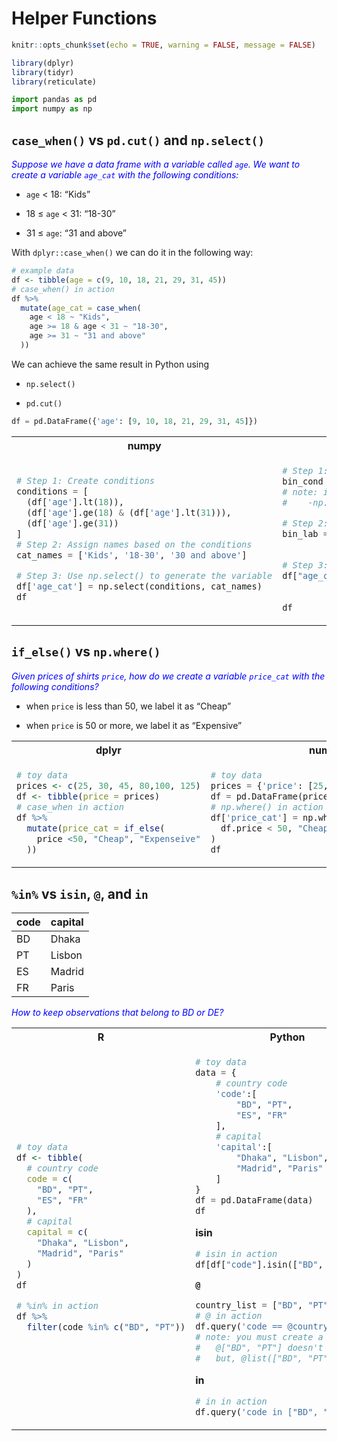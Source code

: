 # Helper Functions

```r
knitr::opts_chunk$set(echo = TRUE, warning = FALSE, message = FALSE)
```

```r
library(dplyr)
library(tidyr)
library(reticulate)
```

```python
import pandas as pd
import numpy as np
```


## `case_when()` vs `pd.cut()` and `np.select()`

<span style="color:blue">*Suppose we have a data frame with a variable called `age`. We want to create a variable `age_cat` with the following conditions:*

  -  `age` < 18: "Kids"
  
  -  18 $\leq$ `age` < 31: "18-30"
  
  -  31 $\leq$ `age`: "31 and above"</span>

With `dplyr::case_when()` we can do it in the following way:

```r
# example data
df <- tibble(age = c(9, 10, 18, 21, 29, 31, 45))
# case_when() in action
df %>% 
  mutate(age_cat = case_when(
    age < 18 ~ "Kids",
    age >= 18 & age < 31 ~ "18-30",
    age >= 31 ~ "31 and above"
  ))
```

We can achieve the same result in Python using 

  - `np.select()`
  
  - `pd.cut()`

```python
df = pd.DataFrame({'age': [9, 10, 18, 21, 29, 31, 45]})
```


<table class='table'>
<tr> <th>numpy</th> <th>pandas</th> <tr>
<tr>
<td>

```python
# Step 1: Create conditions
conditions = [
  (df['age'].lt(18)),
  (df['age'].ge(18) & (df['age'].lt(31))),
  (df['age'].ge(31))
]
# Step 2: Assign names based on the conditions
cat_names = ['Kids', '18-30', '30 and above']

# Step 3: Use np.select() to generate the variable
df['age_cat'] = np.select(conditions, cat_names)
df
```

</td>
<td>
```python
# Step 1: Create bin condition
bin_cond = [0, 17, 30, np.inf] 
# note: instead of 0, 
#    -np.inf will also work

# Step 2: Assign bin labs
bin_lab = ['Kids', '18-30',
           '30 and above']

# Step 3: Use pd.cut() 
df["age_cat"] = pd.cut(df["age"],
                       bins=bin_cond,
                       labels=bin_lab)
df
```
</td>
<tr>
</table>

## `if_else()` vs `np.where()`

<span style="color:blue"> *Given prices of shirts `price`, how do we create a variable `price_cat` with the following conditions?*

  - when `price` is less than 50, we label it as "Cheap"
  
  - when `price` is 50 or more, we label it as "Expensive"</span>


<table class='table'>
<tr> <th>dplyr</th> <th>numpy</th> <tr>
<tr>
<td>

```R
# toy data
prices <- c(25, 30, 45, 80,100, 125)
df <- tibble(price = prices)
# case_when in action
df %>% 
  mutate(price_cat = if_else(
    price <50, "Cheap", "Expenseive"
  ))
```

</td>
<td>
```python
# toy data
prices = {'price': [25, 30, 45, 80,100, 125]}
df = pd.DataFrame(prices)
# np.where() in action
df['price_cat'] = np.where(
  df.price < 50, "Cheap", "Expenseive"
)
df
```
</td>
<tr>
</table>


## `%in%` vs `isin`, `@`, and `in`

|code |capital |
|:----|:-------|
|BD   |Dhaka   |
|PT   |Lisbon  |
|ES   |Madrid  |
|FR   |Paris   |

<span style="color:blue"> *How to keep observations that belong to BD or DE? *

<table class='table'>
<tr> <th>R</th> <th>Python</th> <tr>
<tr>
<td>

```R
# toy data
df <- tibble(
  # country code
  code = c(
    "BD", "PT",
    "ES", "FR"
  ),
  # capital
  capital = c(
    "Dhaka", "Lisbon",
    "Madrid", "Paris"
  ) 
)
df

```

```r
# %in% in action
df %>%
  filter(code %in% c("BD", "PT"))
```


</td>
<td>
```python
# toy data
data = {
    # country code
    'code':[
        "BD", "PT",
        "ES", "FR"
    ],
    # capital
    'capital':[
        "Dhaka", "Lisbon",
        "Madrid", "Paris"
    ]
}
df = pd.DataFrame(data)
df
```

**isin**

```python
# isin in action
df[df["code"].isin(["BD", "PT"])]
```

**`@`**

```python
country_list = ["BD", "PT"]
# @ in action
df.query('code == @country_list')
# note: you must create a list first
#   @["BD", "PT"] doesn't work
#   but, @list(["BD", "PT"] works
```
**in**

```python
# in in action
df.query('code in ["BD", "PT"]')
```


</td>
<tr>
</table>


